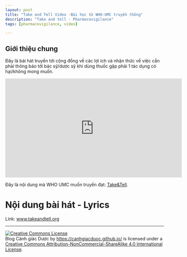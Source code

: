 ```yaml
---
layout: post
title: "Take and Tell Video -Bài học từ WHO-UMC truyền thông"
description: "Take and tell - Pharmacovigilance"
tags: [pharmacovigilance, video]

---
```

## Giới thiệu chung  

Đây là bài hát truyền tới cộng đồng về các lợi ích và nhận thức về việc cần phải thông báo tới bác sỹ/dược sỹ khi dùng thuốc gặp phải 1 tác dụng có hại/không mong muốn.

<iframe width="560" height="315" src="https://www.youtube.com/embed/dkvaYzaZ_Uk" frameborder="0" gesture="media" allowfullscreen></iframe>


Đây là nội dung mà WHO UMC muốn truyền đạt: 
[Take&Tell](https://www.who-umc.org/safer-use-of-medicines/taketell/).  

# Nội dung bài hát  - Lyrics  

Link: [www.takeandtell.org](http://www.takeandtell.org/#video)  



---  


<a rel="license" href="http://creativecommons.org/licenses/by-nc-sa/4.0/"><img alt="Creative Commons License" style="border-width:0" src="https://i.creativecommons.org/l/by-nc-sa/4.0/88x31.png" /></a><br /><span xmlns:dct="http://purl.org/dc/terms/" property="dct:title">Blog Cảnh giác Dược</span> by <a xmlns:cc="http://creativecommons.org/ns#" href="https://canhgiacduoc.github.io/" property="cc:attributionName" rel="cc:attributionURL">https://canhgiacduoc.github.io/</a> is licensed under a <a rel="license" href="http://creativecommons.org/licenses/by-nc-sa/4.0/">Creative Commons Attribution-NonCommercial-ShareAlike 4.0 International License</a>.
